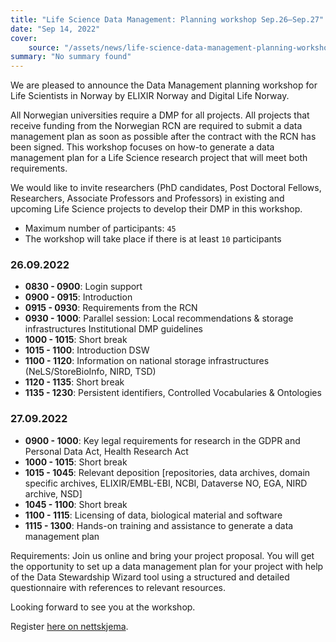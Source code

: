```yaml
---
title: "Life Science Data Management: Planning workshop Sep.26—Sep.27"
date: "Sep 14, 2022"
cover:
    source: "/assets/news/life-science-data-management-planning-workshop-sep-26-sep-27/cover.png"
summary: "No summary found"
---
```


We are pleased to announce the Data Management planning workshop
for Life Scientists in Norway by ELIXIR Norway and
Digital Life Norway.

All Norwegian universities require a DMP for all projects. All
projects that receive funding from the Norwegian RCN are required
to submit a data management plan as soon as possible after the
contract with the RCN has been signed. This workshop focuses
on how-to generate a data management plan for a Life Science
research project that will meet both requirements.

We would like to invite researchers (PhD candidates, Post Doctoral
Fellows, Researchers, Associate Professors and Professors) in
existing and upcoming Life Science projects to develop their
DMP in this workshop.

- Maximum number of participants: `45`
- The workshop will take place if there is at least `10` participants

### 26.09.2022

- **0830 - 0900**: Login support
- **0900 - 0915**: Introduction
- **0915 - 0930**: Requirements from the RCN
- **0930 - 1000**: Parallel session: Local recommendations & storage infrastructures Institutional DMP guidelines
- **1000 - 1015**: Short break
- **1015 - 1100**: Introduction DSW
- **1100 - 1120**: Information on national storage infrastructures (NeLS/StoreBioInfo, NIRD, TSD)
- **1120 - 1135**: Short break
- **1135 - 1230**: Persistent identifiers, Controlled Vocabularies & Ontologies

### 27.09.2022

- **0900 - 1000**: Key legal requirements for research in the GDPR and Personal Data Act, Health Research Act
- **1000 - 1015**: Short break
- **1015 - 1045**: Relevant deposition [repositories, data archives, domain specific archives, ELIXIR/EMBL-EBI, NCBI, Dataverse NO, EGA, NIRD archive, NSD]
- **1045 - 1100**: Short break
- **1100 - 1115**: Licensing of data, biological material and software
- **1115 - 1300**: Hands-on training and assistance to generate a data management plan

Requirements: Join us online and bring your project proposal. You
will get the opportunity to set up a data management plan for your
project with help of the Data Stewardship Wizard tool using a
structured and detailed questionnaire with references
to relevant resources.

Looking forward to see you at the workshop.

Register [here on nettskjema](https://nettskjema.no/a/dmp-09-2022).
